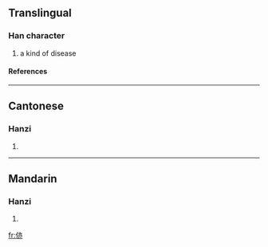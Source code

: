 ==Translingual==
===Han character===
{{Han char|rn=9|rad=人|as=06|sn=8|four=|canj=人卜中金 (OYLC)}}
# a kind of disease
====References====
{{Han ref|kx=0100.200|hdz=10152.030|uh=344A|ud=13386}}

----
==Cantonese==
===Hanzi===
{{yue-hanzi|jyut=|y=jik6}}
# {{defn|Cantonese}}

----
==Mandarin==
===Hanzi===
{{cmn-hanzi|pin=[[yì]] ([[yi4]])|wg=i<sup>4</sup>}}
# {{defn|Mandarin}}

[[fr:㑊]]